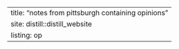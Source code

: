 ---
title: "notes from pittsburgh containing opinions"
site: distill::distill_website
listing: op
---